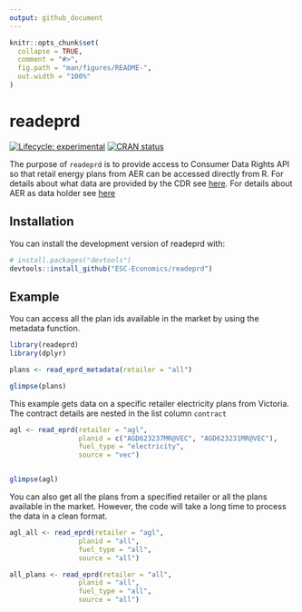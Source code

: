 ```yaml
---
output: github_document
---
```


<!-- README.md is generated from README.Rmd. Please edit that file -->

```r
knitr::opts_chunk$set(
  collapse = TRUE,
  comment = "#>",
  fig.path = "man/figures/README-",
  out.width = "100%"
)
```

# readeprd

<!-- badges: start -->

[![Lifecycle: experimental](https://img.shields.io/badge/lifecycle-experimental-orange)](https://lifecycle.r-lib.org/articles/stages.html#experimental) [![CRAN status](https://www.r-pkg.org/badges/version/readeprd)](https://CRAN.R-project.org/package=readeprd)

<!-- badges: end -->

The purpose of `readeprd` is to provide access to Consumer Data Rights API so that retail energy plans from AER can be accessed directly from R. For details about what data are provided by the CDR see [here](https://consumerdatastandardsaustralia.github.io/standards/#cdr-energy-api_get-generic-plans). For details about AER as data holder see [here](https://www.aer.gov.au/energy-product-reference-data)

## Installation

You can install the development version of readeprd with:

``` r
# install.packages("devtools")
devtools::install_github("ESC-Economics/readeprd")
```

## Example

You can access all the plan ids available in the market by using the metadata function.

```r
library(readeprd)
library(dplyr)

plans <- read_eprd_metadata(retailer = "all")

glimpse(plans)
```

This example gets data on a specific retailer electricity plans from Victoria. The contract details are nested in the list column `contract`

```r

agl <- read_eprd(retailer = "agl",
                 planid = c("AGD623237MR@VEC", "AGD623231MR@VEC"), 
                 fuel_type = "electricity",
                 source = "vec")


glimpse(agl)
```

You can also get all the plans from a specified retailer or all the plans available in the market. However, the code will take a long time to process the data in a clean format.

```r

agl_all <- read_eprd(retailer = "agl",
                 planid = "all", 
                 fuel_type = "all",
                 source = "all")

all_plans <- read_eprd(retailer = "all",
                 planid = "all", 
                 fuel_type = "all",
                 source = "all")


```
